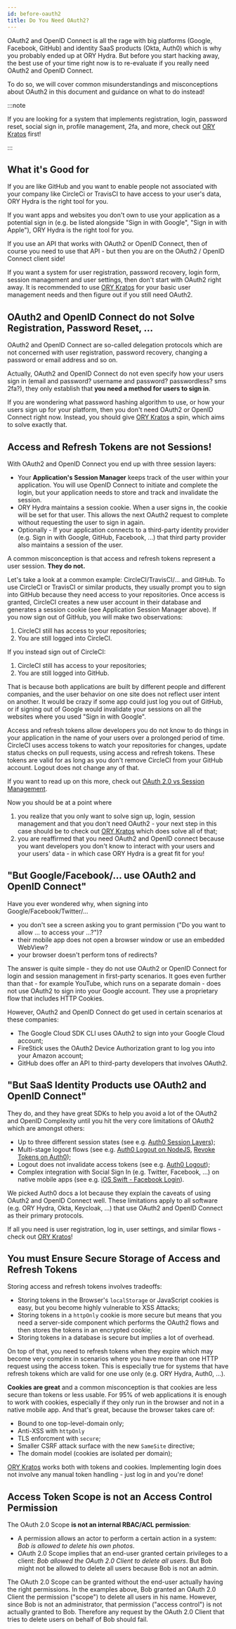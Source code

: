 ```yaml
---
id: before-oauth2
title: Do You Need OAuth2?
---
```


OAuth2 and OpenID Connect is all the rage with big platforms (Google, Facebook,
GitHub) and identity SaaS products (Okta, Auth0) which is why you probably ended
up at ORY Hydra. But before you start hacking away, the best use of your time
right now is to re-evaluate if you really need OAuth2 and OpenID Connect.

To do so, we will cover common misunderstandings and misconceptions about OAuth2
in this document and guidance on what to do instead!

:::note

If you are looking for a system that implements registration, login, password
reset, social sign in, profile management, 2fa, and more, check out
[ORY Kratos](https://www.ory.sh/kratos) first!

:::

## What it's Good for

If you are like GitHub and you want to enable people not associated with your
company like CircleCi or TravisCI to have access to your user's data, ORY Hydra
is the right tool for you.

If you want apps and websites you don't own to use your application as a
potential sign in (e.g. be listed alongside "Sign in with Google", "Sign in with
Apple"), ORY Hydra is the right tool for you.

If you use an API that works with OAuth2 or OpenID Connect, then of course you
need to use that API - but then you are on the OAuth2 / OpenID Connect client
side!

If you want a system for user registration, password recovery, login form,
session management and user settings, then don't start with OAuth2 right away.
It is recommended to use [ORY Kratos](https://www.ory.sh/kratos) for your basic
user management needs and then figure out if you still need OAuth2.
## OAuth2 and OpenID Connect do not Solve Registration, Password Reset, ...

OAuth2 and OpenID Connect are so-called delegation protocols which are not
concerned with user registration, password recovery, changing a password or
email address and so on.

Actually, OAuth2 and OpenID Connect do not even specify how your users sign in
(email and password? username and password? passwordless? sms 2fa?), they only
establish that **you need a method for users to sign in**.

If you are wondering what password hashing algorithm to use, or how your users
sign up for your platform, then you don't need OAuth2 or OpenID Connect right
now. Instead, you should give [ORY Kratos](https://www.ory.sh/kratos/) a spin,
which aims to solve exactly that.

## Access and Refresh Tokens are not Sessions!

With OAuth2 and OpenID Connect you end up with three session layers:

- Your **Application's Session Manager** keeps track of the user within your
  application. You will use OpenID Connect to initiate and complete the login,
  but your application needs to store and track and invalidate the session.
- ORY Hydra maintains a session cookie. When a user signs in, the cookie will be
  set for that user. This allows the next OAuth2 request to complete without
  requesting the user to sign in again.
- Optionally - If your application connects to a third-party identity provider
  (e.g. Sign in with Google, GitHub, Facebook, ...) that third party provider
  also maintains a session of the user.

A common misconception is that access and refresh tokens represent a user
session. **They do not.**

Let's take a look at a common example: CircleCI/TravisCI/... and GitHub. To use
CircleCI or TravisCI or similar products, they usually prompt you to sign into
GitHub because they need access to your repositories. Once access is granted,
CircleCI creates a new user account in their database and generates a session
cookie (see Application Session Manager above). If you now sign out of GitHub,
you will make two observations:

1. CircleCI still has access to your repositories;
2. You are still logged into CircleCI.

If you instead sign out of CircleCI:

1. CircleCI still has access to your repositories;
2. You are still logged into GitHub.

That is because both applications are built by different people and different
companies, and the user behavior on one site does not reflect user intent on
another. It would be crazy if some app could just log you out of GitHub, or if
signing out of Google would invalidate your sessions on all the websites where
you used "Sign in with Google".

Access and refresh tokens allow developers you do not know to do things in your
application in the name of your users over a prolonged period of time. CircleCI
uses access tokens to watch your repositories for changes, update status checks
on pull requests, using access and refresh tokens. These tokens are valid for as
long as you don't remove CircleCI from your GitHub account. Logout does not
change any of that.

If you want to read up on this more, check out
[OAuth 2.0 vs Session Management](https://dzone.com/articles/oauth-20-vs-session-management).

Now you should be at a point where

1. you realize that you only want to solve sign up, login, session management
   and that you don't need OAuth2 - your next step in this case should be to
   check out [ORY Kratos](https://www.ory.sh/kratos/) which does solve all of
   that;
2. you are reaffirmed that you need OAuth2 and OpenID connect because you want
   developers you don't know to interact with your users and your users' data -
   in which case ORY Hydra is a great fit for you!

## "But Google/Facebook/... use OAuth2 and OpenID Connect"

Have you ever wondered why, when signing into Google/Facebook/Twitter/...

- you don't see a screen asking you to grant permission ("Do you want to allow
  ... to access your ...?")?
- their mobile app does not open a browser window or use an embedded WebView?
- your browser doesn't perform tons of redirects?

The answer is quite simple - they do not use OAuth2 or OpenID Connect for login
and session management in first-party scenarios. It goes even further than
that - for example YouTube, which runs on a separate domain - does not use
OAuth2 to sign into your Google account. They use a proprietary flow that
includes HTTP Cookies.

However, OAuth2 and OpenID Connect do get used in certain scenarios at these
companies:

- The Google Cloud SDK CLI uses OAuth2 to sign into your Google Cloud account;
- FireStick uses the OAuth2 Device Authorization grant to log you into your
  Amazon account;
- GitHub does offer an API to third-party developers that involves OAuth2.

## "But SaaS Identity Products use OAuth2 and OpenID Connect"

They do, and they have great SDKs to help you avoid a lot of the OAuth2 and
OpenID Complexity until you hit the very core limitations of OAuth2 which are
amongst others:

- Up to three different session states (see e.g.
  [Auth0 Session Layers](https://auth0.com/docs/sessions/concepts/session-layers));
- Multi-stage logout flows (see e.g.
  [Auth0 Logout on NodeJS](https://auth0.com/docs/quickstart/webapp/nodejs),
  [Revoke Tokens on Auth0](https://auth0.com/docs/tokens/guides/revoke-tokens));
- Logout does not invalidate access tokens (see e.g.
  [Auth0 Logout](https://auth0.com/docs/logout));
- Complex integration with Social Sign In (e.g. Twitter, Facebook, ...) on
  native mobile apps (see e.g.
  [iOS Swift - Facebook Login](https://auth0.com/docs/quickstart/native/ios-swift-facebook-login#before-you-start)).

We picked Auth0 docs a lot because they explain the caveats of using OAuth2 and
OpenID Connect well. These limitations apply to all software (e.g. ORY Hydra,
Okta, Keycloak, ...) that use OAuth2 and OpenID Connect as their primary
protocols.

If all you need is user registration, log in, user settings, and similar flows -
check out [ORY Kratos](https://www.ory.sh/kratos/)!

## You must Ensure Secure Storage of Access and Refresh Tokens

Storing access and refresh tokens involves tradeoffs:

- Storing tokens in the Browser's `localStorage` or JavaScript cookies is easy,
  but you become highly vulnerable to XSS Attacks;
- Storing tokens in a `httpOnly` cookie is more secure but means that you need a
  server-side component which performs the OAuth2 flows and then stores the
  tokens in an encrypted cookie;
- Storing tokens in a database is secure but implies a lot of overhead.

On top of that, you need to refresh tokens when they expire which may become
very complex in scenarios where you have more than one HTTP request using the
access token. This is especially true for systems that have refresh tokens which
are valid for one use only (e.g. ORY Hydra, Auth0, ...).

**Cookies are great** and a common misconception is that cookies are less secure
than tokens or less usable. For 95% of web applications it is enough to work
with cookies, especially if they only run in the browser and not in a native
mobile app. And that's great, because the browser takes care of:

- Bound to one top-level-domain only;
- Anti-XSS with `httpOnly`
- TLS enforcment with `secure`;
- Smaller CSRF attack surface with the new `SameSite` directive;
- The domain model (cookies are isolated per domain);

[ORY Kratos](https://www.ory.sh/kratos/) works both with tokens and cookies.
Implementing login does not involve any manual token handling - just log in and
you're done!

## Access Token Scope is not an Access Control Permission

The OAuth 2.0 Scope **is not an internal RBAC/ACL permission**:

- A permission allows an actor to perform a certain action in a system: _Bob is
  allowed to delete his own photos_.
- OAuth 2.0 Scope implies that an end-user granted certain privileges to a
  client: _Bob allowed the OAuth 2.0 Client to delete all users_. But Bob might
  not be allowed to delete all users because Bob is not an admin.

The OAuth 2.0 Scope can be granted without the end-user actually having the
right permissions. In the examples above, Bob granted an OAuth 2.0 Client the
permission ("scope") to delete all users in his name. However, since Bob is not
an administrator, that permission ("access control") is not actually granted to
Bob. Therefore any request by the OAuth 2.0 Client that tries to delete users on
behalf of Bob should fail.
